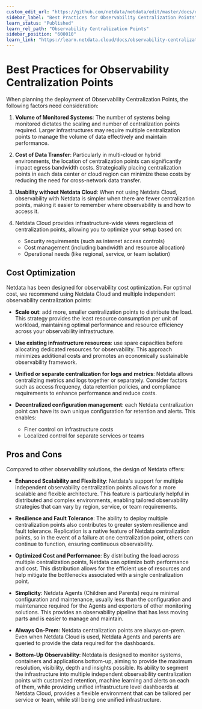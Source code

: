 ```yaml
---
custom_edit_url: "https://github.com/netdata/netdata/edit/master/docs/observability-centralization-points/best-practices.md"
sidebar_label: "Best Practices for Observability Centralization Points"
learn_status: "Published"
learn_rel_path: "Observability Centralization Points"
sidebar_position: "600010"
learn_link: "https://learn.netdata.cloud/docs/observability-centralization-points/best-practices-for-observability-centralization-points"
---
```


# Best Practices for Observability Centralization Points

When planning the deployment of Observability Centralization Points, the following factors need consideration:

1. **Volume of Monitored Systems**: The number of systems being monitored dictates the scaling and number of centralization points required. Larger infrastructures may require multiple centralization points to manage the volume of data effectively and maintain performance.

2. **Cost of Data Transfer**: Particularly in multi-cloud or hybrid environments, the location of centralization points can significantly impact egress bandwidth costs. Strategically placing centralization points in each data center or cloud region can minimize these costs by reducing the need for cross-network data transfer.

3. **Usability without Netdata Cloud**: When not using Netdata Cloud, observability with Netdata is simpler when there are fewer centralization points, making it easier to remember where observability is and how to access it.

4. Netdata Cloud provides infrastructure-wide views regardless of centralization points, allowing you to optimize your setup based on:
    - Security requirements (such as internet access controls)
    - Cost management (including bandwidth and resource allocation)
    - Operational needs (like regional, service, or team isolation)

## Cost Optimization

Netdata has been designed for observability cost optimization. For optimal cost, we recommend using Netdata Cloud and multiple independent observability centralization points:

- **Scale out**: add more, smaller centralization points to distribute the load. This strategy provides the least resource consumption per unit of workload, maintaining optimal performance and resource efficiency across your observability infrastructure.

- **Use existing infrastructure resources**: use spare capacities before allocating dedicated resources for observability. This approach minimizes additional costs and promotes an economically sustainable observability framework.

- **Unified or separate centralization for logs and metrics**: Netdata allows centralizing metrics and logs together or separately. Consider factors such as access frequency, data retention policies, and compliance requirements to enhance performance and reduce costs.

- **Decentralized configuration management**: each Netdata centralization point can have its own unique configuration for retention and alerts. This enables:
    - Finer control on infrastructure costs
    - Localized control for separate services or teams

## Pros and Cons

Compared to other observability solutions, the design of Netdata offers:

- **Enhanced Scalability and Flexibility**: Netdata's support for multiple independent observability centralization points allows for a more scalable and flexible architecture. This feature is particularly helpful in distributed and complex environments, enabling tailored observability strategies that can vary by region, service, or team requirements.

- **Resilience and Fault Tolerance**: The ability to deploy multiple centralization points also contributes to greater system resilience and fault tolerance. Replication is a native feature of Netdata centralization points, so in the event of a failure at one centralization point, others can continue to function, ensuring continuous observability.

- **Optimized Cost and Performance**: By distributing the load across multiple centralization points, Netdata can optimize both performance and cost. This distribution allows for the efficient use of resources and help mitigate the bottlenecks associated with a single centralization point.

- **Simplicity**: Netdata Agents (Children and Parents) require minimal configuration and maintenance, usually less than the configuration and maintenance required for the Agents and exporters of other monitoring solutions. This provides an observability pipeline that has less moving parts and is easier to manage and maintain.

- **Always On-Prem**: Netdata centralization points are always on-prem. Even when Netdata Cloud is used, Netdata Agents and parents are queried to provide the data required for the dashboards.

- **Bottom-Up Observability**: Netdata is designed to monitor systems, containers and applications bottom-up, aiming to provide the maximum resolution, visibility, depth and insights possible. Its ability to segment the infrastructure into multiple independent observability centralization points with customized retention, machine learning and alerts on each of them, while providing unified infrastructure level dashboards at Netdata Cloud, provides a flexible environment that can be tailored per service or team, while still being one unified infrastructure.
